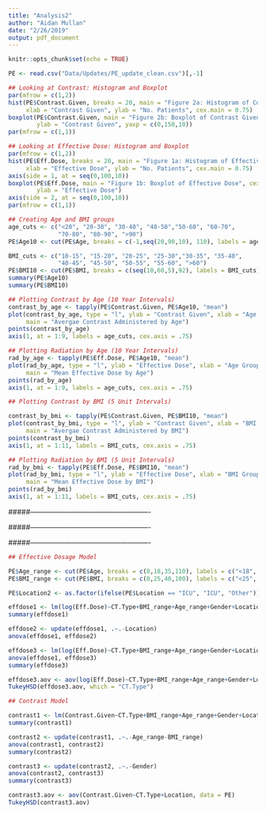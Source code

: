 ```yaml
---
title: "Analysis2"
author: "Aidan Mullan"
date: "2/26/2019"
output: pdf_document
---
```


```r
knitr::opts_chunk$set(echo = TRUE)
```

```r
PE <- read.csv("Data/Updates/PE_update_clean.csv")[,-1]
```


```r

## Looking at Contrast: Histogram and Boxplot
par(mfrow = c(1,2))
hist(PE$Contrast.Given, breaks = 20, main = "Figure 2a: Histogram of Contrast Given",
     xlab = "Contrast Given", ylab = "No. Patients", cex.main = 0.75)
boxplot(PE$Contrast.Given, main = "Figure 2b: Boxplot of Contrast Given", cex.main = 0.75, 
        ylab = "Contrast Given", yaxp = c(0,150,10))
par(mfrow = c(1,1))

## Looking at Effective Dose: Histogram and Boxplot
par(mfrow = c(1,2))
hist(PE$Eff.Dose, breaks = 20, main = "Figure 1a: Histogram of Effective Dose",
     xlab = "Effective Dose", ylab = "No. Patients", cex.main = 0.75)
axis(side = 1, at = seq(0,100,10))
boxplot(PE$Eff.Dose, main = "Figure 1b: Boxplot of Effective Dose", cex.main = 0.75, 
        ylab = "Effective Dose")
axis(side = 2, at = seq(0,100,10))
par(mfrow = c(1,1))
```

```r
## Creating Age and BMI groups
age_cuts <- c("<20", "20-30", "30-40", "40-50","50-60", "60-70",
              "70-80", "80-90", ">90")
PE$Age10 <- cut(PE$Age, breaks = c(-1,seq(20,90,10), 110), labels = age_cuts)

BMI_cuts <- c("10-15", "15-20", "20-25", "25-30","30-35", "35-40",
              "40-45", "45-50", "50-55", "55-60", ">60")
PE$BMI10 <- cut(PE$BMI, breaks = c(seq(10,60,5),92), labels = BMI_cuts)
summary(PE$Age10)
summary(PE$BMI10)

## Plotting Contrast by Age (10 Year Intervals)
contrast_by_age <- tapply(PE$Contrast.Given, PE$Age10, "mean")
plot(contrast_by_age, type = "l", ylab = "Contrast Given", xlab = "Age Group", xaxt = "n",
     main = "Avergae Contrast Administered by Age")
points(contrast_by_age)
axis(1, at = 1:9, labels = age_cuts, cex.axis = .75)

## Plotting Radiation by Age (10 Year Intervals)
rad_by_age <- tapply(PE$Eff.Dose, PE$Age10, "mean")
plot(rad_by_age, type = "l", ylab = "Effective Dose", xlab = "Age Group", xaxt = "n",
     main = "Mean Effective Dose by Age")
points(rad_by_age)
axis(1, at = 1:9, labels = age_cuts, cex.axis = .75)

## Plotting Contrast by BMI (5 Unit Intervals)

contrast_by_bmi <- tapply(PE$Contrast.Given, PE$BMI10, "mean")
plot(contrast_by_bmi, type = "l", ylab = "Contrast Given", xlab = "BMI Group", xaxt = "n",
     main = "Avergae Contrast Administered by BMI")
points(contrast_by_bmi)
axis(1, at = 1:11, labels = BMI_cuts, cex.axis = .75)

## Plotting Radiation by BMI (5 Unit Intervals)
rad_by_bmi <- tapply(PE$Eff.Dose, PE$BMI10, "mean")
plot(rad_by_bmi, type = "l", ylab = "Effective Dose", xlab = "BMI Group", xaxt = "n",
     main = "Mean Effective Dose by BMI")
points(rad_by_bmi)
axis(1, at = 1:11, labels = BMI_cuts, cex.axis = .75)
```

#####----------------------------------------------------

#####----------------------------------------------------

#####----------------------------------------------------


```r
## Effective Dosage Model

PE$Age_range <- cut(PE$Age, breaks = c(0,18,35,110), labels = c("<18", "18-35", ">35"))
PE$BMI_range <- cut(PE$BMI, breaks = c(0,25,40,100), labels = c("<25", "25-40", ">40"))

PE$Location2 <- as.factor(ifelse(PE$Location == "ICU", "ICU", "Other"))

effdose1 <- lm(log(Eff.Dose)~CT.Type+BMI_range+Age_range+Gender+Location, data = PE)
summary(effdose1)

effdose2 <- update(effdose1, .~.-Location)
anova(effdose1, effdose2)

effdose3 <- lm(log(Eff.Dose)~CT.Type+BMI_range+Age_range+Gender+Location2, data = PE)
anova(effdose1, effdose3)
summary(effdose3)

effdose3.aov <- aov(log(Eff.Dose)~CT.Type+BMI_range+Age_range+Gender+Location2, data = PE)
TukeyHSD(effdose3.aov, which = "CT.Type")
```

```r
## Contrast Model

contrast1 <- lm(Contrast.Given~CT.Type+BMI_range+Age_range+Gender+Location, data = PE)
summary(contrast1)

contrast2 <- update(contrast1, .~.-Age_range-BMI_range)
anova(contrast1, contrast2)
summary(contrast2)

contrast3 <- update(contrast2, .~.-Gender)
anova(contrast2, contrast3)
summary(contrast3)

contrast3.aov <- aov(Contrast.Given~CT.Type+Location, data = PE)
TukeyHSD(contrast3.aov)
```







